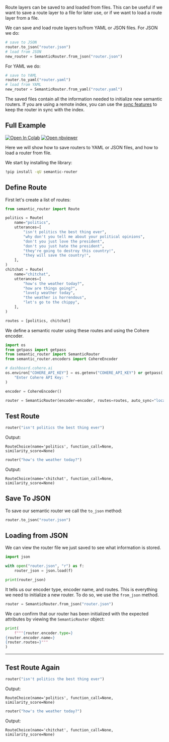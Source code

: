 Route layers can be saved to and loaded from files. This can be useful if we want to save a route layer to a file for later use, or if we want to load a route layer from a file.

We can save and load route layers to/from YAML or JSON files. For JSON we do:

```python
# save to JSON
router.to_json("router.json")
# load from JSON
new_router = SemanticRouter.from_json("router.json")
```

For YAML we do:

```python
# save to YAML
router.to_yaml("router.yaml")
# load from YAML
new_router = SemanticRouter.from_yaml("router.yaml")
```

The saved files contain all the information needed to initialize new semantic routers. If you are using a remote index, you can use the [sync features](sync.md) to keep the router in sync with the index.

## Full Example

[![Open In Colab](https://colab.research.google.com/assets/colab-badge.svg)](https://colab.research.google.com/github/aurelio-labs/semantic-router/blob/main/docs/01-save-load-from-file.ipynb)
[![Open nbviewer](https://raw.githubusercontent.com/pinecone-io/examples/master/assets/nbviewer-shield.svg)](https://nbviewer.org/github/aurelio-labs/semantic-router/blob/main/docs/01-save-load-from-file.ipynb)

Here we will show how to save routers to YAML or JSON files, and how to load a router from file.

We start by installing the library:

```bash
!pip install -qU semantic-router
```

## Define Route

First let's create a list of routes:

```python
from semantic_router import Route

politics = Route(
    name="politics",
    utterances=[
        "isn't politics the best thing ever",
        "why don't you tell me about your political opinions",
        "don't you just love the president",
        "don't you just hate the president",
        "they're going to destroy this country!",
        "they will save the country!",
    ],
)
chitchat = Route(
    name="chitchat",
    utterances=[
        "how's the weather today?",
        "how are things going?",
        "lovely weather today",
        "the weather is horrendous",
        "let's go to the chippy",
    ],
)

routes = [politics, chitchat]
```

We define a semantic router using these routes and using the Cohere encoder.

```python
import os
from getpass import getpass
from semantic_router import SemanticRouter
from semantic_router.encoders import CohereEncoder

# dashboard.cohere.ai
os.environ["COHERE_API_KEY"] = os.getenv("COHERE_API_KEY") or getpass(
    "Enter Cohere API Key: "
)

encoder = CohereEncoder()

router = SemanticRouter(encoder=encoder, routes=routes, auto_sync="local")
```

## Test Route

```python
router("isn't politics the best thing ever")
```

Output:
```
RouteChoice(name='politics', function_call=None, similarity_score=None)
```

```python
router("how's the weather today?")
```

Output:
```
RouteChoice(name='chitchat', function_call=None, similarity_score=None)
```

## Save To JSON

To save our semantic router we call the `to_json` method:

```python
router.to_json("router.json")
```

## Loading from JSON

We can view the router file we just saved to see what information is stored.

```python
import json

with open("router.json", "r") as f:
    router_json = json.load(f)

print(router_json)
```

It tells us our encoder type, encoder name, and routes. This is everything we need to initialize a new router. To do so, we use the `from_json` method.

```python
router = SemanticRouter.from_json("router.json")
```

We can confirm that our router has been initialized with the expected attributes by viewing the `SemanticRouter` object:

```python
print(
    f"""{router.encoder.type=}
{router.encoder.name=}
{router.routes=}"""
)
```

---

## Test Route Again

```python
router("isn't politics the best thing ever")
```

Output:
```
RouteChoice(name='politics', function_call=None, similarity_score=None)
```

```python
router("how's the weather today?")
```

Output:
```
RouteChoice(name='chitchat', function_call=None, similarity_score=None)
``` 